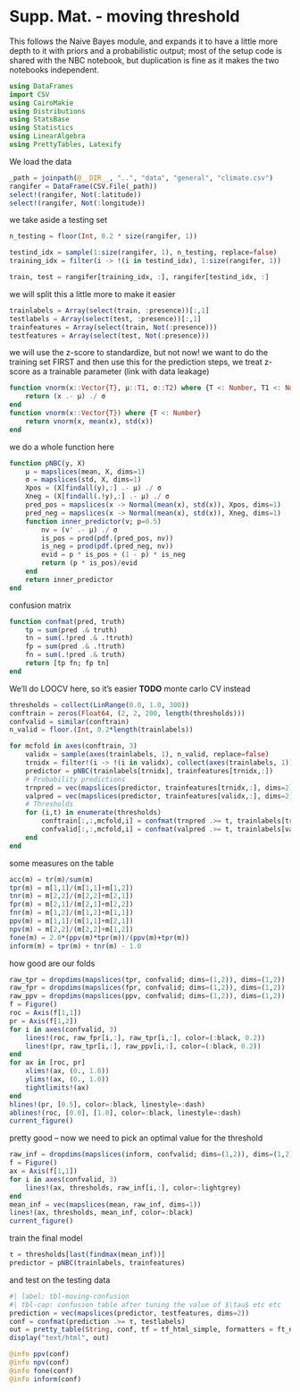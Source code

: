 # Supp. Mat. - moving threshold

This follows the Naive Bayes module, and expands it to have a little more depth to it with priors and a probabilistic output; most of the setup code is shared with the NBC notebook, but duplication is fine as it makes the two notebooks independent.

```julia
using DataFrames
import CSV
using CairoMakie
using Distributions
using StatsBase
using Statistics
using LinearAlgebra
using PrettyTables, Latexify
```

We load the data

```julia
_path = joinpath(@__DIR__, "..", "data", "general", "climate.csv")
rangifer = DataFrame(CSV.File(_path))
select!(rangifer, Not(:latitude))
select!(rangifer, Not(:longitude))
```

we take aside a testing set

```julia
n_testing = floor(Int, 0.2 * size(rangifer, 1))

testind_idx = sample(1:size(rangifer, 1), n_testing, replace=false)
training_idx = filter(i -> !(i in testind_idx), 1:size(rangifer, 1))

train, test = rangifer[training_idx, :], rangifer[testind_idx, :]
```

we will split this a little more to make it easier

```julia
trainlabels = Array(select(train, :presence))[:,1]
testlabels = Array(select(test, :presence))[:,1]
trainfeatures = Array(select(train, Not(:presence)))
testfeatures = Array(select(test, Not(:presence)))
```

we will use the z-score to standardize, but not now! we want to do the training set FIRST and then use this for the prediction steps, we treat z-score as a trainable parameter (link with data leakage)

```julia
function vnorm(x::Vector{T}, μ::T1, σ::T2) where {T <: Number, T1 <: Number, T2 <: Number}
    return (x .- μ) ./ σ
end
function vnorm(x::Vector{T}) where {T <: Number}
    return vnorm(x, mean(x), std(x))
end
```

we do a whole function here

```julia
function pNBC(y, X)
    μ = mapslices(mean, X, dims=1)
    σ = mapslices(std, X, dims=1)
    Xpos = (X[findall(y),:] .- μ) ./ σ
    Xneg = (X[findall(.!y),:] .- μ) ./ σ
    pred_pos = mapslices(x -> Normal(mean(x), std(x)), Xpos, dims=1)
    pred_neg = mapslices(x -> Normal(mean(x), std(x)), Xneg, dims=1)
    function inner_predictor(v; p=0.5)
        nv = (v' .- μ) ./ σ
        is_pos = prod(pdf.(pred_pos, nv))
        is_neg = prod(pdf.(pred_neg, nv))
        evid = p * is_pos + (1 - p) * is_neg
        return (p * is_pos)/evid
    end
    return inner_predictor
end
```

confusion matrix

```julia
function confmat(pred, truth)
    tp = sum(pred .& truth)
    tn = sum(.!pred .& .!truth)
    fp = sum(pred .& .!truth)
    fn = sum(.!pred .& truth)
    return [tp fn; fp tn]
end
```

We'll do LOOCV here, so it's easier **TODO** monte carlo CV instead

```julia
thresholds = collect(LinRange(0.0, 1.0, 300))
conftrain = zeros(Float64, (2, 2, 200, length(thresholds)))
confvalid = similar(conftrain)
n_valid = floor.(Int, 0.2*length(trainlabels))

for mcfold in axes(conftrain, 3)
    validx = sample(axes(trainlabels, 1), n_valid, replace=false)
    trnidx = filter!(i -> !(i in validx), collect(axes(trainlabels, 1)))
    predictor = pNBC(trainlabels[trnidx], trainfeatures[trnidx,:])
    # Probability predictions
    trnpred = vec(mapslices(predictor, trainfeatures[trnidx,:], dims=2))
    valpred = vec(mapslices(predictor, trainfeatures[validx,:], dims=2))
    # Thresholds
    for (i,t) in enumerate(thresholds)
        conftrain[:,:,mcfold,i] = confmat(trnpred .>= t, trainlabels[trnidx,:])
        confvalid[:,:,mcfold,i] = confmat(valpred .>= t, trainlabels[validx,:])
    end
end
```

some measures on the table

```julia
acc(m) = tr(m)/sum(m)
tpr(m) = m[1,1]/(m[1,1]+m[1,2])
tnr(m) = m[2,2]/(m[2,2]+m[2,1])
fpr(m) = m[2,1]/(m[2,1]+m[2,2])
fnr(m) = m[1,2]/(m[1,2]+m[1,1])
ppv(m) = m[1,1]/(m[1,1]+m[2,1])
npv(m) = m[2,2]/(m[2,2]+m[1,2])
fone(m) = 2.0*(ppv(m)*tpr(m))/(ppv(m)+tpr(m))
inform(m) = tpr(m) + tnr(m) - 1.0
```

how good are our folds

```julia
raw_tpr = dropdims(mapslices(tpr, confvalid; dims=(1,2)), dims=(1,2))
raw_fpr = dropdims(mapslices(fpr, confvalid; dims=(1,2)), dims=(1,2))
raw_ppv = dropdims(mapslices(ppv, confvalid; dims=(1,2)), dims=(1,2))
f = Figure()
roc = Axis(f[1,1])
pr = Axis(f[1,2])
for i in axes(confvalid, 3)
    lines!(roc, raw_fpr[i,:], raw_tpr[i,:], color=(:black, 0.2))
    lines!(pr, raw_tpr[i,:], raw_ppv[i,:], color=(:black, 0.2))
end
for ax in [roc, pr]
    xlims!(ax, (0., 1.0))
    ylims!(ax, (0., 1.0))
    tightlimits!(ax)
end
hlines!(pr, [0.5], color=:black, linestyle=:dash)
ablines!(roc, [0.0], [1.0], color=:black, linestyle=:dash)
current_figure()
```

pretty good -- now we need to pick an optimal value for the threshold

```julia
raw_inf = dropdims(mapslices(inform, confvalid; dims=(1,2)), dims=(1,2))
f = Figure()
ax = Axis(f[1,1])
for i in axes(confvalid, 3)
    lines!(ax, thresholds, raw_inf[i,:], color=:lightgrey)
end
mean_inf = vec(mapslices(mean, raw_inf, dims=1))
lines!(ax, thresholds, mean_inf, color=:black)
current_figure()
```

train the final model

```julia
τ = thresholds[last(findmax(mean_inf))]
predictor = pNBC(trainlabels, trainfeatures)
```

and test on the testing data

```julia
#| label: tbl-moving-confusion
#| tbl-cap: confusion table after tuning the value of $\tau$ etc etc 
prediction = vec(mapslices(predictor, testfeatures, dims=2))
conf = confmat(prediction .>= τ, testlabels)
out = pretty_table(String, conf, tf = tf_html_simple, formatters = ft_nomissing, show_subheader = false, show_header = false)
display("text/html", out)
```

```julia
@info ppv(conf)
@info npv(conf)
@info fone(conf)
@info inform(conf)
```